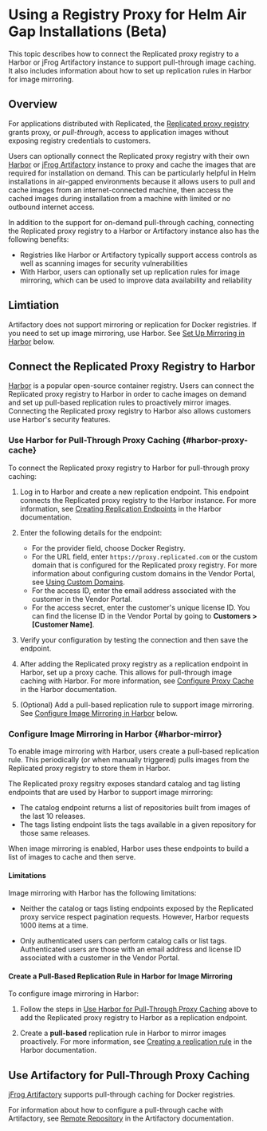 # Using a Registry Proxy for Helm Air Gap Installations (Beta)

This topic describes how to connect the Replicated proxy registry to a Harbor or jFrog Artifactory instance to support pull-through image caching. It also includes information about how to set up replication rules in Harbor for image mirroring.

## Overview

For applications distributed with Replicated, the [Replicated proxy registry](/vendor/private-images-about) grants proxy, or _pull-through_, access to application images without exposing registry credentials to customers.

Users can optionally connect the Replicated proxy registry with their own [Harbor](https://goharbor.io) or [jFrog Artifactory](https://jfrog.com/help/r/jfrog-artifactory-documentation) instance to proxy and cache the images that are required for installation on demand. This can be particularly helpful in Helm installations in air-gapped environments because it allows users to pull and cache images from an internet-connected machine, then access the cached images during installation from a machine with limited or no outbound internet access.   

In addition to the support for on-demand pull-through caching, connecting the Replicated proxy registry to a Harbor or Artifactory instance also has the following benefits:
* Registries like Harbor or Artifactory typically support access controls as well as scanning images for security vulnerabilities
* With Harbor, users can optionally set up replication rules for image mirroring, which can be used to improve data availability and reliability

## Limtiation

Artifactory does not support mirroring or replication for Docker registries. If you need to set up image mirroring, use Harbor. See [Set Up Mirroring in Harbor](#harbor-mirror) below.

## Connect the Replicated Proxy Registry to Harbor

[Harbor](https://goharbor.io) is a popular open-source container registry. Users can connect the Replicated proxy registry to Harbor in order to cache images on demand and set up pull-based replication rules to proactively mirror images. Connecting the Replicated proxy registry to Harbor also allows customers use Harbor's security features.

### Use Harbor for Pull-Through Proxy Caching {#harbor-proxy-cache}

To connect the Replicated proxy registry to Harbor for pull-through proxy caching:

1. Log in to Harbor and create a new replication endpoint. This endpoint connects the Replicated proxy registry to the Harbor instance. For more information, see [Creating Replication Endpoints](https://goharbor.io/docs/2.11.0/administration/configuring-replication/create-replication-endpoints/) in the Harbor documentation.

1. Enter the following details for the endpoint:

    * For the provider field, choose Docker Registry.
    * For the URL field, enter `https://proxy.replicated.com` or the custom domain that is configured for the Replicated proxy registry. For more information about configuring custom domains in the Vendor Portal, see [Using Custom Domains](/vendor/custom-domains-using). 
    * For the access ID, enter the email address associated with the customer in the Vendor Portal.
    * For the access secret, enter the customer's unique license ID. You can find the license ID in the Vendor Portal by going to **Customers > [Customer Name]**.

1. Verify your configuration by testing the connection and then save the endpoint.  

1. After adding the Replicated proxy registry as a replication endpoint in Harbor, set up a proxy cache. This allows for pull-through image caching with Harbor. For more information, see [Configure Proxy Cache](https://goharbor.io/docs/2.11.0/administration/configure-proxy-cache/) in the Harbor documentation.

1. (Optional) Add a pull-based replication rule to support image mirroring. See [Configure Image Mirroring in Harbor](#harbor-mirror) below.

### Configure Image Mirroring in Harbor {#harbor-mirror}

To enable image mirroring with Harbor, users create a pull-based replication rule. This periodically (or when manually triggered) pulls images from the Replicated proxy registry to store them in Harbor. 

The Replicated proxy regsitry exposes standard catalog and tag listing endpoints that are used by Harbor to support image mirroring:
* The catalog endpoint returns a list of repositories built from images of the last 10 releases.
* The tags listing endpoint lists the tags available in a given repository for those same releases.

When image mirroring is enabled, Harbor uses these endpoints to build a list of images to cache and then serve.

#### Limitations

Image mirroring with Harbor has the following limitations:

* Neither the catalog or tags listing endpoints exposed by the Replicated proxy service respect pagination requests. However, Harbor requests 1000 items at a time.

* Only authenticated users can perform catalog calls or list tags. Authenticated users are those with an email address and license ID associated with a customer in the Vendor Portal.

#### Create a Pull-Based Replication Rule in Harbor for Image Mirroring

To configure image mirroring in Harbor:

1. Follow the steps in [Use Harbor for Pull-Through Proxy Caching](#harbor-proxy-cache) above to add the Replicated proxy registry to Harbor as a replication endpoint.

1. Create a **pull-based** replication rule in Harbor to mirror images proactively. For more information, see [Creating a replication rule](https://goharbor.io/docs/2.11.0/administration/configuring-replication/create-replication-rules/) in the Harbor documentation.

## Use Artifactory for Pull-Through Proxy Caching

[jFrog Artifactory](https://jfrog.com/help/r/jfrog-artifactory-documentation) supports pull-through caching for Docker registries.

For information about how to configure a pull-through cache with Artifactory, see [Remote Repository](https://jfrog.com/help/r/jfrog-artifactory-documentation/configure-a-remote-repository) in the Artifactory documentation.
